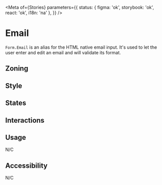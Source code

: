 

<Meta
	of={Stories}
	parameters={{
		status: { figma: 'ok', storybook: 'ok', react: 'ok', i18n: 'na' },
	}}
/>

# Email

`Form.Email` is an alias for the HTML native email input. It's used to let the user enter and edit an email and will validate its format.

## Zoning

<FigmaImage
	src="https://www.figma.com/file/qc8oUSyVJM67gSsbTShftt/%F0%9F%93%90-Zoning?node-id=245%3A219"
	alt="zoning image for inputs"
/>

## Style

## States

<Canvas>
	<Story story={Stories.Email} />
</Canvas>

## Interactions

## Usage

N/C

## Accessibility

N/C
